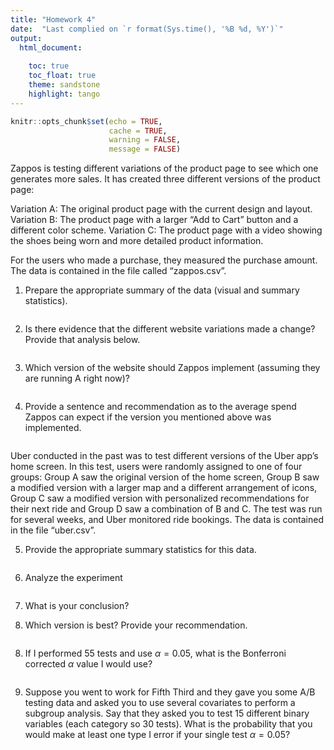 ```yaml
---
title: "Homework 4"
date:  "Last complied on `r format(Sys.time(), '%B %d, %Y')`"
output:
  html_document: 
  
    toc: true
    toc_float: true
    theme: sandstone
    highlight: tango
---
```


```r
knitr::opts_chunk$set(echo = TRUE,
                      cache = TRUE, 
                      warning = FALSE,
                      message = FALSE)
```

Zappos is testing different variations of the product page to see which one generates more sales. It has created three different versions of the product page:

Variation A: The original product page with the current design and layout.
Variation B: The product page with a larger "Add to Cart" button and a different color scheme.
Variation C: The product page with a video showing the shoes being worn and more detailed product information.

For the users who made a purchase, they measured the purchase amount.  The data is contained in the file called "zappos.csv".

1. Prepare the appropriate summary of the data (visual and summary statistics).

```r

```

2. Is there evidence that the different website variations made a change? Provide that analysis below.

```r

```

3. Which version of the website should Zappos implement (assuming they are running A right now)?

```r

```


4. Provide a sentence and recommendation as to the average spend Zappos can expect if the version you mentioned above was implemented.

```r


```


Uber conducted in the past was to test different versions of the Uber app's home screen. In this test, users were randomly assigned to one of four groups: Group A saw the original version of the home screen, Group B saw a modified version with a larger map and a different arrangement of icons, Group C saw a modified version with personalized recommendations for their next ride and Group D saw a combination of B and C. The test was run for several weeks, and Uber monitored ride bookings.
The data is contained in the file "uber.csv".

5. Provide the appropriate summary statistics for this data.

```r




```

6. Analyze the experiment 

```r

```



7. What is your conclusion?




8. Which version is best? Provide your recommendation. 

```r


```


8. If I performed 55 tests and use $\alpha=0.05$, what is the Bonferroni corrected $\alpha$ value I would use?

```r


```

9. Suppose you went to work for Fifth Third and they gave you some A/B testing data and asked you to use several covariates to perform a subgroup analysis.  Say that they asked you to test 15 different binary variables (each category so 30 tests). What is the probability that you would make at least one type I error if your single test $\alpha=0.05$?

```r


```
